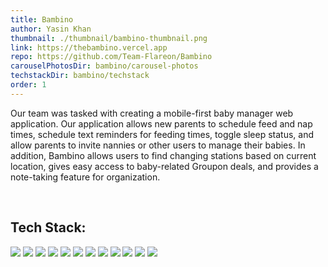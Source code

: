 ```yaml
---
title: Bambino
author: Yasin Khan
thumbnail: ./thumbnail/bambino-thumbnail.png
link: https://thebambino.vercel.app
repo: https://github.com/Team-Flareon/Bambino
carouselPhotosDir: bambino/carousel-photos
techstackDir: bambino/techstack
order: 1
---
```


Our team was tasked with creating a mobile-first baby manager web application. Our application allows new parents to schedule feed and nap times, schedule text reminders for feeding times, toggle sleep status, and allow parents to invite nannies or other users to manage their babies. In addition, Bambino allows users to find changing stations based on current location, gives easy access to baby-related Groupon deals, and provides a note-taking feature for organization.

<br />

<h2 style={{ textAlign: 'left' }}>Tech Stack:</h2>

<div style={{ display: 'flex', flexWrap: 'wrap', justifyContent: 'center' }}>
  <img src="https://img.shields.io/badge/git-%23F05033.svg?style=for-the-badge&logo=git&logoColor=white" />
  <img src="https://img.shields.io/badge/yarn-%232C8EBB.svg?style=for-the-badge&logo=yarn&logoColor=white" />
  <img src="https://img.shields.io/badge/Trello-%23026AA7.svg?style=for-the-badge&logo=Trello&logoColor=white" />
  <img src="https://img.shields.io/badge/javascript-%23323330.svg?style=for-the-badge&logo=javascript&logoColor=%23F7DF1E" />
  <img src="https://img.shields.io/badge/node.js-6DA55F?style=for-the-badge&logo=node.js&logoColor=white" />
  <img src="https://img.shields.io/badge/Next-black?style=for-the-badge&logo=next.js&logoColor=white" />
  <img src="https://img.shields.io/badge/firebase-%23039BE5.svg?style=for-the-badge&logo=firebase" />
  <img src="https://img.shields.io/badge/MUI-%230081CB.svg?style=for-the-badge&logo=material-ui&logoColor=white" />
  <img src="https://img.shields.io/badge/html5-%23E34F26.svg?style=for-the-badge&logo=html5&logoColor=white" />
  <img src="https://img.shields.io/badge/css3-%231572B6.svg?style=for-the-badge&logo=css3&logoColor=white" />
  <img src="https://img.shields.io/badge/Tailwind_CSS-38B2AC?style=for-the-badge&logo=tailwind-css&logoColor=white" />
  <img src="https://img.shields.io/badge/vercel-%23000000.svg?style=for-the-badge&logo=vercel&logoColor=white" />
</div>
